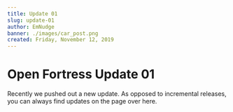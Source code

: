 ```yaml
---
title: Update 01
slug: update-01
author: EmNudge
banner: ./images/car_post.png
created: Friday, November 12, 2019
---
```


# Open Fortress Update 01

Recently we pushed out a new update. As opposed to incremental releases, you can always find updates on the page over here.